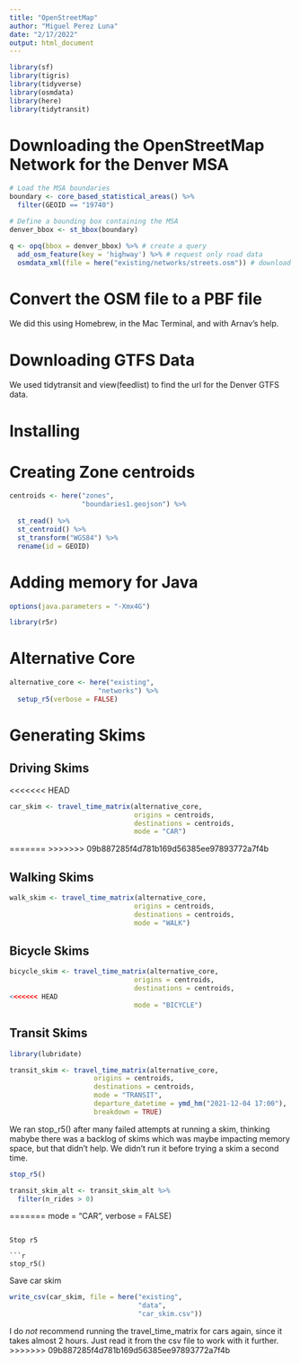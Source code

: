 ```yaml
---
title: "OpenStreetMap"
author: "Miguel Perez Luna"
date: "2/17/2022"
output: html_document
---
```

```r
library(sf)
library(tigris)
library(tidyverse)
library(osmdata)
library(here)
library(tidytransit)

```

# Downloading the OpenStreetMap Network for the Denver MSA

```r
# Load the MSA boundaries
boundary <- core_based_statistical_areas() %>%
  filter(GEOID == "19740")

# Define a bounding box containing the MSA
denver_bbox <- st_bbox(boundary)

q <- opq(bbox = denver_bbox) %>% # create a query
  add_osm_feature(key = 'highway') %>% # request only road data
  osmdata_xml(file = here("existing/networks/streets.osm")) # download osm file
```

# Convert the OSM file to a PBF file

We did this using Homebrew, in the Mac Terminal, and with Arnav's help.

# Downloading GTFS Data

We used tidytransit and view(feedlist) to find the url for the Denver GTFS data.

# Installing 

# Creating Zone centroids


```r
centroids <- here("zones",
                  "boundaries1.geojson") %>%
  
  st_read() %>%
  st_centroid() %>%
  st_transform("WGS84") %>%
  rename(id = GEOID)
```


# Adding memory for Java

```r
options(java.parameters = "-Xmx4G")

library(r5r)
```

# Alternative Core

```r
alternative_core <- here("existing",
                      "networks") %>%
  setup_r5(verbose = FALSE)
```

# Generating Skims

## Driving Skims

<<<<<<< HEAD
```r
car_skim <- travel_time_matrix(alternative_core,
                               origins = centroids,
                               destinations = centroids,
                               mode = "CAR")
```
=======
>>>>>>> 09b887285f4d781b169d56385ee97893772a7f4b

## Walking Skims

```r
walk_skim <- travel_time_matrix(alternative_core,
                               origins = centroids,
                               destinations = centroids,
                               mode = "WALK")
```

## Bicycle Skims

```r
bicycle_skim <- travel_time_matrix(alternative_core,
                               origins = centroids,
                               destinations = centroids,
<<<<<<< HEAD
                               mode = "BICYCLE")
```

## Transit Skims

```r
library(lubridate)

transit_skim <- travel_time_matrix(alternative_core, 
                     origins = centroids,
                     destinations = centroids,
                     mode = "TRANSIT",
                     departure_datetime = ymd_hm("2021-12-04 17:00"),
                     breakdown = TRUE)
```

We ran stop_r5() after many failed attempts at running a skim, thinking mabybe there was a backlog of skims which was maybe impacting memory space, but that didn't help. We didn't run it before trying a skim a second time. 

```r
stop_r5()
```

``` r
transit_skim_alt <- transit_skim_alt %>%
  filter(n_rides > 0)
```

=======
                               mode = "CAR",
                               verbose = FALSE)
```

Stop r5

```r
stop_r5()
```

Save car skim

```r
write_csv(car_skim, file = here("existing",
                                "data",
                                "car_skim.csv"))
```

I do *not* recommend running the travel_time_matrix for cars again, since it takes almost 2 hours. Just read it from the csv file to work with it further. 
>>>>>>> 09b887285f4d781b169d56385ee97893772a7f4b
